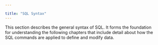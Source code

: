 ---

title: "SQL Syntax"
---

<div id="sql_syntax" class="registered_link"></div>

This section describes the general syntax of SQL. It forms the foundation for understanding the following chapters that include detail about how the SQL commands are applied to define and modify data.